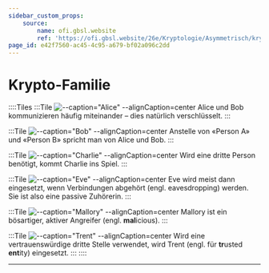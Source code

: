 ```yaml
---
sidebar_custom_props:
    source:
        name: ofi.gbsl.website
        ref: 'https://ofi.gbsl.website/26e/Kryptologie/Asymmetrisch/krypto-family'
page_id: e42f7560-ac45-4c95-a679-bf02a096c2dd
---
```


# Krypto-Familie

::::Tiles :::Tile ![--caption="Alice" --alignCaption=center](img/info-family/alice.svg) Alice und Bob kommunizieren häufig miteinander – dies natürlich verschlüsselt. :::

:::Tile ![--caption="Bob" --alignCaption=center](img/info-family/bob.svg) Anstelle von «Person A» und «Person B» spricht man von Alice und Bob. :::

:::Tile ![--caption="Charlie" --alignCaption=center](img/info-family/charlie.svg) Wird eine dritte Person benötigt, kommt Charlie ins Spiel. :::

:::Tile ![--caption="Eve" --alignCaption=center](img/info-family/eve.svg) Eve wird meist dann eingesetzt, wenn Verbindungen abgehört (engl. eavesdropping) werden. Sie ist also eine passive Zuhörerin. :::

:::Tile ![--caption="Mallory" --alignCaption=center](img/info-family/mallory.svg) Mallory ist ein bösartiger, aktiver Angreifer (engl. **mal**icious). :::

:::Tile ![--caption="Trent" --alignCaption=center](img/info-family/trent.svg) Wird eine vertrauenswürdige dritte Stelle verwendet, wird Trent (engl. für **tr**usted **ent**ity) eingesetzt. ::: ::::

---
